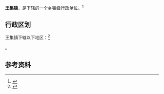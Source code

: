 {{中国乡级行政区|42/06/84/108/000}}

'''王集镇'''，是{{PRC admin/fullname|42/06/84/108/000|3}}下辖的一个[[乡镇|乡镇]]级行政单位。<ref>{{PRC admin/ref sgc|{{PRC admin/parent|42/06/84/108/000}}}}</ref>

== 行政区划 ==

王集镇下辖以下地区：<ref>{{PRC admin/ref sgc|42/06/84/108/000}}</ref>

{{PRC admin/children|42/06/84/108/000}}。

== 参考资料 ==

{{reflist}}

{{行政区划小作品}}
{{PRC admin/navcat|42/06/84/108/000}}